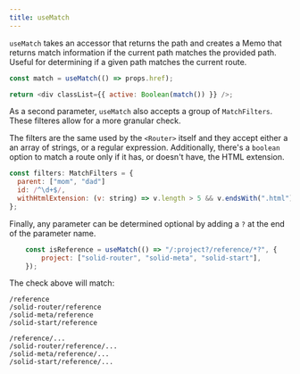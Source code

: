 ```yaml
---
title: useMatch
---
```


`useMatch` takes an accessor that returns the path and creates a Memo that returns match information if the current path matches the provided path.
Useful for determining if a given path matches the current route.

```js
const match = useMatch(() => props.href);

return <div classList={{ active: Boolean(match()) }} />;
```

As a second parameter, `useMatch` also accepts a group of `MatchFilters`.
These filteres allow for a more granular check.

The filters are the same used by the `<Router>` itself and they accept either a an array of strings, or a regular expression. Additionally, there's a `boolean` option to match a route only if it has, or doesn't have, the HTML extension.

```js
const filters: MatchFilters = {
  parent: ["mom", "dad"]
  id: /^\d+$/,
  withHtmlExtension: (v: string) => v.length > 5 && v.endsWith(".html")
};
```

Finally, any parameter can be determined optional by adding a `?` at the end of the parameter name.

```js
	const isReference = useMatch(() => "/:project?/reference/*?", {
		project: ["solid-router", "solid-meta", "solid-start"],
	});
```

The check above will match:

```text
/reference
/solid-router/reference
/solid-meta/reference
/solid-start/reference

/reference/...
/solid-router/reference/...
/solid-meta/reference/...
/solid-start/reference/...
```